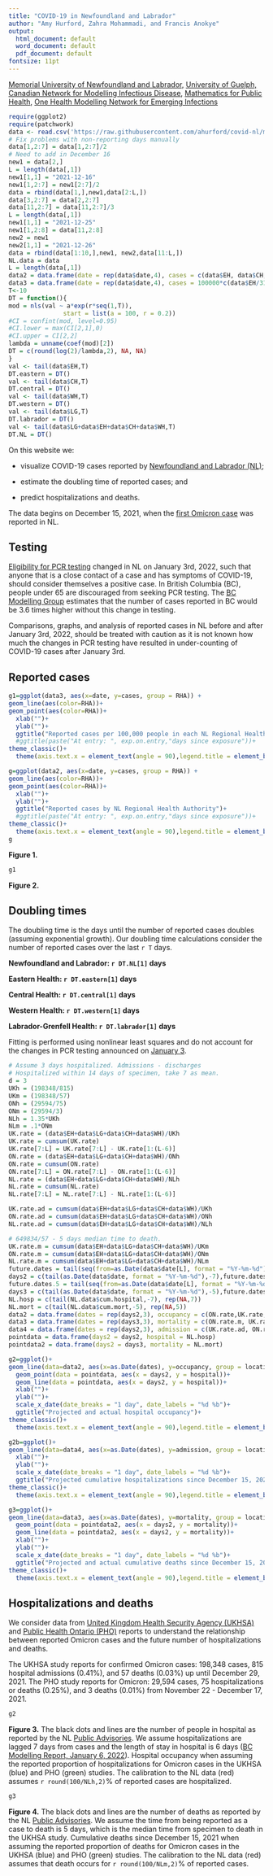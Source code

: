 ```yaml
---
title: "COVID-19 in Newfoundland and Labrador"
author: "Amy Hurford, Zahra Mohammadi, and Francis Anokye"
output:
  html_document: default
  word_document: default
  pdf_document: default
fontsize: 11pt
---
```

[Memorial University of Newfoundland and Labrador,](https://www.mun.ca/math/)
[University of Guelph,](https://mathstat.uoguelph.ca/)
[Canadian Network for Modelling Infectious Disease,](https://canmod.net/)
[Mathematics for Public Health,](http://www.fields.utoronto.ca/activities/public-health)
[One Health Modelling Network for Emerging Infections](https://www.yorku.ca/science/cdm/2021/04/09/ccdm-network-to-model-emerging-infectious-diseases-receives-2-5-million-in-federal-funding/)

```r
require(ggplot2)
require(patchwork)
data <- read.csv('https://raw.githubusercontent.com/ahurford/covid-nl/master/NL.csv', fill=TRUE)
# Fix problems with non-reporting days manually
data[1,2:7] = data[1,2:7]/2
# Need to add in December 16
new1 = data[2,]
L = length(data[,1])
new1[1,1] = "2021-12-16"
new1[1,2:7] = new1[2:7]/2
data = rbind(data[1,],new1,data[2:L,])
data[3,2:7] = data[2,2:7]
data[11,2:7] = data[11,2:7]/3
L = length(data[,1])
new1[1,1] = "2021-12-25"
new1[1,2:8] = data[11,2:8]
new2 = new1
new2[1,1] = "2021-12-26"
data = rbind(data[1:10,],new1, new2,data[11:L,])
NL.data = data
L = length(data[,1])
data2 = data.frame(date = rep(data$date,4), cases = c(data$EH, data$CH, data$WH, data$LG), RHA = rep(c("Eastern", "Central", "Western", "Labrador-Grenfell"), each=L)) 
data3 = data.frame(date = rep(data$date,4), cases = 100000*c(data$EH/317664, data$CH/91201, data$WH/76608, data$LG/36069), RHA = rep(c("Eastern", "Central", "Western", "Labrador-Grenfell"), each=L)) 
T<-10
DT = function(){
mod = nls(val ~ a*exp(r*seq(1,T)), 
               start = list(a = 100, r = 0.2))
#CI = confint(mod, level=0.95)
#CI.lower = max(CI[2,1],0)
#CI.upper = CI[2,2]
lambda = unname(coef(mod)[2])
DT = c(round(log(2)/lambda,2), NA, NA)
}
val <- tail(data$EH,T)
DT.eastern = DT()
val <- tail(data$CH,T)
DT.central = DT()
val <- tail(data$WH,T)
DT.western = DT()
val <- tail(data$LG,T)
DT.labrador = DT()
val <- tail(data$LG+data$EH+data$CH+data$WH,T)
DT.NL = DT()
```

<div class="alert alert-info">

On this website we:

- visualize COVID-19 cases reported by [Newfoundland and Labrador (NL)](https://www.gov.nl.ca/releases/covid-19-news/);

- estimate the doubling time of reported cases; and

- predict hospitalizations and deaths.

The data begins on December 15, 2021, when the [first Omicron case](http://ntv.ca/province-confirms-first-case-of-omicron-variant-introduces-new-public-health-measures/) was reported in NL.

</div>

## Testing

[Eligibility for PCR testing](https://www.gov.nl.ca/releases/2022/health/0103n02/) changed in NL on January 3rd, 2022, such that anyone that is a close contact of a case and has symptoms of COVID-19, should consider themselves a positive case. In British Columbia (BC), people under 65 are discouraged from seeking PCR testing. The [BC Modelling Group](https://bccovid-19group.ca/post/2022-01-06-report/COVID19group-2022-01-06.pdf) estimates that the number of cases reported in BC would be 3.6 times higher without this change in testing.

Comparisons, graphs, and analysis of reported cases in NL before and after January 3rd, 2022, should be treated with caution as it is not known how much the changes in PCR testing have resulted in under-counting of COVID-19 cases after January 3rd.

## Reported cases

```r
g1=ggplot(data3, aes(x=date, y=cases, group = RHA)) +
geom_line(aes(color=RHA))+
geom_point(aes(color=RHA))+
  xlab("")+
  ylab("")+
  ggtitle("Reported cases per 100,000 people in each NL Regional Health Authority")+
  #ggtitle(paste("At entry: ", exp.on.entry,"days since exposure"))+
theme_classic()+
  theme(axis.text.x = element_text(angle = 90),legend.title = element_blank())

g=ggplot(data2, aes(x=date, y=cases, group = RHA)) +
geom_line(aes(color=RHA))+
geom_point(aes(color=RHA))+
  xlab("")+
  ylab("")+
  ggtitle("Reported cases by NL Regional Health Authority")+
  #ggtitle(paste("At entry: ", exp.on.entry,"days since exposure"))+
theme_classic()+
  theme(axis.text.x = element_text(angle = 90),legend.title = element_blank())
g
```

**Figure 1.** 

```r
g1
```

**Figure 2.** 

## Doubling times

The doubling time is the days until the number of reported cases doubles (assuming exponential growth). Our doubling time calculations consider the number of reported cases over the last `r T` days.

**Newfoundland and Labrador: `r DT.NL[1]` days**

**Eastern Health: `r DT.eastern[1]` days** 

**Central Health: `r DT.central[1]` days** 

**Western Health: `r DT.western[1]` days** 

**Labrador-Grenfell Health: `r DT.labrador[1]` days** 

Fitting is performed using nonlinear least squares and do not account for the changes in PCR testing announced on [January 3](https://www.gov.nl.ca/releases/2022/health/0103n02/).

```r
 
# Assume 3 days hospitalized. Admissions - discharges
# Hospitalized within 14 days of specimen, take 7 as mean.
d = 3
UKh = (198348/815)
UKm = (198348/57)
ONh = (29594/75)
ONm = (29594/3)
NLh = 1.35*UKh
NLm = .1*ONm
UK.rate = (data$EH+data$LG+data$CH+data$WH)/UKh
UK.rate = cumsum(UK.rate)
UK.rate[7:L] = UK.rate[7:L] - UK.rate[1:(L-6)]
ON.rate = (data$EH+data$LG+data$CH+data$WH)/ONh
ON.rate = cumsum(ON.rate)
ON.rate[7:L] = ON.rate[7:L] - ON.rate[1:(L-6)]
NL.rate = (data$EH+data$LG+data$CH+data$WH)/NLh 
NL.rate = cumsum(NL.rate)
NL.rate[7:L] = NL.rate[7:L] - NL.rate[1:(L-6)]

UK.rate.ad = cumsum(data$EH+data$LG+data$CH+data$WH)/UKh
ON.rate.ad = cumsum(data$EH+data$LG+data$CH+data$WH)/ONh
NL.rate.ad = cumsum(data$EH+data$LG+data$CH+data$WH)/NLh

# 649834/57 - 5 days median time to death.
UK.rate.m = cumsum(data$EH+data$LG+data$CH+data$WH)/UKm
ON.rate.m = cumsum(data$EH+data$LG+data$CH+data$WH)/ONm
NL.rate.m = cumsum(data$EH+data$LG+data$CH+data$WH)/NLm
future.dates = tail(seq(from=as.Date(data$date[L], format = "%Y-%m-%d"), length.out = 8, by = "days"),-1)
days2 = c(tail(as.Date(data$date, format = "%Y-%m-%d"),-7),future.dates)
future.dates.5 = tail(seq(from=as.Date(data$date[L], format = "%Y-%m-%d"), length.out = 6, by = "days"),-1)
days3 = c(tail(as.Date(data$date, format = "%Y-%m-%d"),-5),future.dates.5)
NL.hosp = c(tail(NL.data$cum.hospital,-7), rep(NA,7))
NL.mort = c(tail(NL.data$cum.mort,-5), rep(NA,5))
data2 = data.frame(dates = rep(days2,3), occupancy = c(ON.rate,UK.rate,NL.rate), location = rep(c("ON", "UK", "NL"), each = L))
data3 = data.frame(dates = rep(days3,3), mortality = c(ON.rate.m, UK.rate.m,NL.rate.m), location = rep(c("ON", "UK", "NL"), each = length(days3)))
data4 = data.frame(dates = rep(days2,3), admission = c(UK.rate.ad, ON.rate.ad, NL.rate.ad),location = rep(c("ON", "UK", "NL"), each = L)) 
pointdata = data.frame(days2 = days2, hospital = NL.hosp)
pointdata2 = data.frame(days2 = days3, mortality = NL.mort)
```

```r
g2=ggplot()+
geom_line(data=data2, aes(x=as.Date(dates), y=occupancy, group = location, color=location))+
  geom_point(data = pointdata, aes(x = days2, y = hospital))+
  geom_line(data = pointdata, aes(x = days2, y = hospital))+
  xlab("")+
  ylab("")+
  scale_x_date(date_breaks = "1 day", date_labels = "%d %b")+
  ggtitle("Projected and actual hospital occupancy")+
theme_classic()+
  theme(axis.text.x = element_text(angle = 90),legend.title = element_blank())

g2b=ggplot()+
geom_line(data=data4, aes(x=as.Date(dates), y=admission, group = location, color=location))+
  xlab("")+
  ylab("")+
  scale_x_date(date_breaks = "1 day", date_labels = "%d %b")+
  ggtitle("Projected cumulative hospitalizations since December 15, 2021")+
theme_classic()+
  theme(axis.text.x = element_text(angle = 90),legend.title = element_blank())

g3=ggplot()+
geom_line(data=data3, aes(x=as.Date(dates), y=mortality, group = location, color=location))+
  geom_point(data = pointdata2, aes(x = days2, y = mortality))+
  geom_line(data = pointdata2, aes(x = days2, y = mortality))+
  xlab("")+
  ylab("")+
  scale_x_date(date_breaks = "1 day", date_labels = "%d %b")+
  ggtitle("Projected and actual cumulative deaths since December 15, 2021")+
theme_classic()+
  theme(axis.text.x = element_text(angle = 90),legend.title = element_blank())
```

## Hospitalizations and deaths

We consider data from [United Kingdom Health Security Agency  (UKHSA)](https://assets.publishing.service.gov.uk/government/uploads/system/uploads/attachment_data/file/1044481/Technical-Briefing-31-Dec-2021-Omicron_severity_update.pdf) and [Public Health Ontario (PHO)](https://www.publichealthontario.ca/-/media/documents/ncov/epi/covid-19-epi-enhanced-estimates-omicron-severity-study.pdf?sc_lang=en) reports to understand the relationship between reported Omicron cases and the future number of hospitalizations and deaths.

The UKHSA study reports for confirmed Omicron cases: 198,348 cases, 815 hospital admissions (0.41%), and 57 deaths (0.03%) up until December 29, 2021. The PHO study reports for Omicron: 29,594 cases, 75 hospitalizations or deaths (0.25%), and 3 deaths (0.01%) from November 22 - December 17, 2021.

```r
g2
```

**Figure 3.** The black dots and lines are the number of people in hospital as reported by the NL [Public Advisories](https://www.gov.nl.ca/releases/covid-19-news/). We assume hospitalizations are lagged 7 days from cases and the length of stay in hospital is 6 days ([BC Modelling Report, January 6, 2022](https://bccovid-19group.ca/post/2022-01-06-report/COVID19group-2022-01-06.pdf)). Hospital occupancy when assuming the reported proportion of hospitalizations for Omicron cases in the UKHSA (blue) and PHO (green) studies. The calibration to the NL data (red) assumes `r round(100/NLh,2)`% of reported cases are hospitalized.

<!-- ```{r, echo=FALSE,warning=FALSE} -->
<!-- g2b -->
<!-- ``` -->

<!-- **Figure 4.** The reported proportion of hospitalizations for Omicron cases in the PHO and UKHSA studies are parameters that determine the lower and upper bounds of the grey shaded regions for projected cumulative number of hospitalizations since December 15th, 2021 in NL. In addition, we assume hospitalizations are lagged 7 days from cases. The NL Public Advisories do not report the number of new admissions or discharges, so these predictions of the cumulative number of hospitalizations cannot be evaluated using the publicly available information. The range of cumulative hospitalization is [`r round(ON.rate.ad[(L-7)],2)`, `r round(UK.rate.ad[(L-7)],2)`] on `r as.Date(days2[(L-7)], format = "%d %b")` and [`r round(ON.rate.ad[L],2)`, `r round(UK.rate.ad[L],2)`] on `r as.Date(days2[L], format= "%d %b")`. -->


```r
g3
```

**Figure 4.** The black dots and lines are the number of deaths as reported by the NL [Public Advisories](https://www.gov.nl.ca/releases/covid-19-news/). We assume the time from being reported as a case to death is 5 days, which is the median time from specimen to death in the UKHSA study. Cumulative deaths since December 15, 2021 when assuming the reported proportion of deaths for Omicron cases in the UKHSA (blue) and PHO (green) studies. The calibration to the NL data (red) assumes that death occurs for `r round(100/NLm,2)`% of reported cases.


